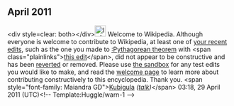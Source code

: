 <article id="31626341" title=User talk:Fishman41>
	<talkpage id="31626341" title="User talk:Fishman41">

== April 2011 ==

&lt;div style=clear: both&gt;&lt;/div&gt;[[File:Information.svg|25px|alt=|link=]] Welcome to Wikipedia. Although everyone is welcome to contribute to Wikipedia, at least one of [[Special:Contributions/Fishman41|your recent edits]], such as the one you made to [[:Pythagorean theorem]] with &lt;span class=&quot;plainlinks&quot;&gt;[http://en.wikipedia.org/wiki/Pythagorean_theorem?diff=426497577 this edit]&lt;/span&gt;, did not appear to be constructive and has been [[Help:Reverting|reverted]] or removed. Please use [[Wikipedia:Sandbox|the sandbox]] for any test edits you would like to make, and read the [[Wikipedia:Welcoming committee/Welcome to Wikipedia|welcome page]] to learn more about contributing constructively to this encyclopedia. Thank you. &lt;span style=&quot;font-family: Maiandra GD&quot;&gt;[[User:Kubigula|Kubigula]] ''([[User talk:Kubigula|talk]])''&lt;/span&gt; 03:18, 29 April 2011 (UTC)&lt;!-- Template:Huggle/warn-1 --&gt;
	</talkpage>
</article>